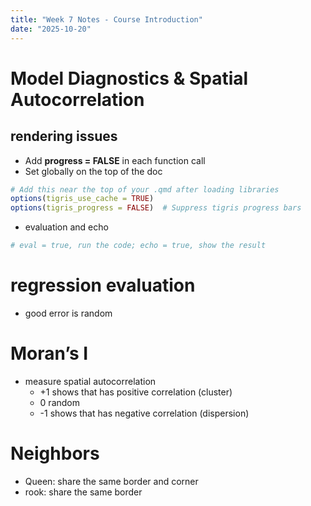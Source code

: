```yaml
---
title: "Week 7 Notes - Course Introduction"
date: "2025-10-20"
---
```


# Model Diagnostics & Spatial Autocorrelation

## rendering issues
- Add **progress = FALSE** in each function call
- Set globally on the top of the doc
```r
# Add this near the top of your .qmd after loading libraries
options(tigris_use_cache = TRUE)
options(tigris_progress = FALSE)  # Suppress tigris progress bars
```
- evaluation and echo
```r
# eval = true, run the code; echo = true, show the result
```

# regression evaluation
- good error is random

# Moran's I
- measure spatial autocorrelation
  - +1 shows that has positive correlation (cluster)
  - 0 random
  - -1 shows that has negative correlation (dispersion)

# Neighbors
- Queen: share the same border and corner
- rook: share the same border
